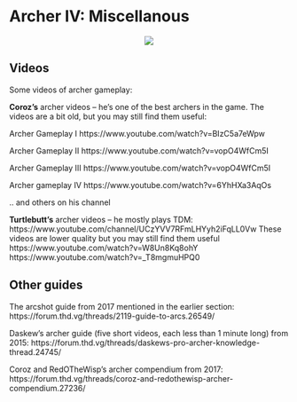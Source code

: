 # Archer IV: Miscellanous

<p align="center">
  <img src="imgs/bow.png">
</p>

## Videos

Some videos of archer gameplay:

**Coroz's** archer videos -- he's one of the best archers in the game. The videos are a bit old, but you may still find them useful:

Archer Gameplay I https://www.youtube.com/watch?v=BIzC5a7eWpw

Archer Gameplay II https://www.youtube.com/watch?v=vopO4WfCm5I

Archer Gameplay III https://www.youtube.com/watch?v=vopO4WfCm5I

Archer gameplay IV https://www.youtube.com/watch?v=6YhHXa3AqOs

.. and others on his channel

**Turtlebutt's** archer videos -- he mostly plays TDM:
https://www.youtube.com/channel/UCzYVV7RFmLHYyh2iFqLL0Vw
These videos are lower quality but you may still find them useful
https://www.youtube.com/watch?v=W8Un8Kq8ohY
https://www.youtube.com/watch?v=_T8mgmuHPQ0

## Other guides

The arcshot guide from 2017 mentioned in the earlier section: https://forum.thd.vg/threads/2119-guide-to-arcs.26549/

Daskew's archer guide (five short videos, each less than 1 minute long) from 2015: https://forum.thd.vg/threads/daskews-pro-archer-knowledge-thread.24745/ 

Coroz and RedOTheWisp's archer compendium from 2017: https://forum.thd.vg/threads/coroz-and-redothewisp-archer-compendium.27236/


